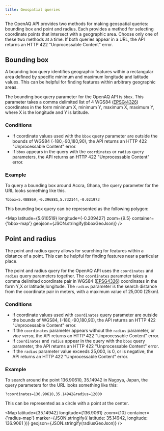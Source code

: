 ```yaml
---
title: Geospatial queries
---
```



The OpenAQ API provides two methods for making geospatial queries: bounding box
and point and radius. Each provides a method for selecting coordinate points
that intersect with a geographic area. Choose only one of these two methods
at a time. If both queries appear in a URL, the API returns an HTTP 422
"Unprocessable Content" error.

## Bounding box

A bounding box query identifies geographic features within a rectangular area
defined by specific minimum and maximum longitude and latitude values. This can
be helpful for finding features within arbitrary geographic areas.

The bounding box query parameter for the OpenAQ API is `bbox`. This parameter
takes a comma delimited list of 4 WGS84 (<a href="https://epsg.io/4326" 
target="_blank" rel="noopener noreferrer" style="display: inline-flex;">EPSG:4326<Icon name="external"/></a>)
coordinates in the form minimum X, minimum Y, maximum X, maximum Y, where X is 
the longitude and Y is latitude.

### Conditions

* If coordinate values used with the `bbox` query parameter are outside the bounds
of WGS84 (-180,-90,180,90), the API returns an HTTP 422 "Unprocessable Content"
error.
* If `bbox` appears in the query with the `coordinates` or `radius` query
parameters, the API returns an HTTP 422 "Unprocessable Content"  error.


### Example

To query a bounding box around Accra, Ghana, the query parameter for the URL 
looks something like this.

`?bbox=5.488869,-0.396881,5.732144,-0.021973`

This bounding box query can be represented as the following polygon:

<Map
  latitude={5.610519}
  longitude={-0.209427}
  zoom={9.5}
  container={'bbox-map'}
  geojson={JSON.stringify(bboxGeoJson)}
/>

## Point and radius

The point and radius query allows for searching for features within a distance
of a point. This can be helpful for finding features near a particular 
place. 

The point and radius query for the OpenAQ API uses the `coordinates` and 
`radius` query parameters together. The `coordinates` parameter takes a comma
delimited coordinate pair in WGS84 ([EPSG4326](https://epsg.io/4326)) 
coordinates in the form Y,X or latitude,longitude. The `radius` parameter is 
the search distance from the coordinate pair in meters, with a maximum value of 
25,000 (25km).

### Conditions

* If coordinate values used with `coordinates` query parameter are outside the 
bounds of WGS84, (-180,-90,180,90), the API returns an HTTP 422 "Unprocessable
Content" error.
* If the `coordinates` parameter appears without the `radius` parameter, or
_vice versa_, the API returns an HTTP 422 "Unprocessable Content" error. 
* If `coordinates` and `radius` appear in the query with the `bbox` query
parameter, the API returns an HTTP 422 "Unprocessable Content" error.
* If the `radius` parameter value exceeds 25,000, is 0, or is negative, the API 
returns an HTTP 422 "Unprocessable Content" error.

### Example

To search around the point 136.90610, 35.14942 in Nagoya, Japan, the query 
parameters for the URL looks something like this:

`?coordinates=136.90610,35.14942&radius=12000`


This can be represented as a circle with a point at the center.

<Map
  latitude={35.14942}
  longitude={136.9061}
  zoom={10}
  container={'radius-map'}
  marker={JSON.stringify({ latitude: 35.14942, longitude: 136.9061 })}
  geojson={JSON.stringify(radiusGeoJson)}
/>
